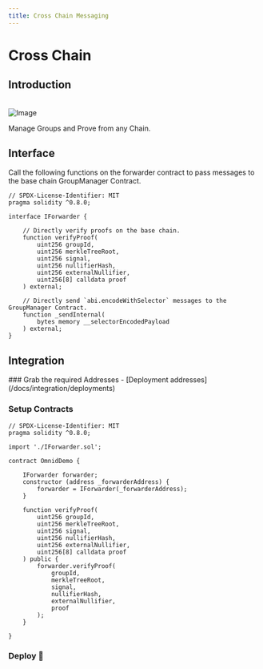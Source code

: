 ```yaml
---
title: Cross Chain Messaging
---
```



# Cross Chain

## Introduction

<br/>
<picture style={{height: '300px'}}>
    <source srcset="/diagrams/cross-1-light.png" media="(prefers-color-scheme: light)" />
    <source srcset="/diagrams/cross-1-dark.png" media="(prefers-color-scheme: dark)" />
    <img src="/diagrams/cross-1-dark.png" alt="Image" class="image" />
</picture>

Manage Groups and Prove from any Chain.

## Interface

Call the following functions on the forwarder contract to pass messages to the base chain GroupManager Contract.

```solidity filename="IForwarder.sol"
// SPDX-License-Identifier: MIT
pragma solidity ^0.8.0;

interface IForwarder {

    // Directly verify proofs on the base chain.
    function verifyProof(
        uint256 groupId,
        uint256 merkleTreeRoot,
        uint256 signal,
        uint256 nullifierHash,
        uint256 externalNullifier,
        uint256[8] calldata proof
    ) external;

    // Directly send `abi.encodeWithSelector` messages to the GroupManager Contract.
    function _sendInternal(
        bytes memory __selectorEncodedPayload
    ) external;
}
```

## Integration

<Steps>
### Grab the required Addresses
- [Deployment addresses](/docs/integration/deployments)

### Setup Contracts

```solidity filename="OmnidDemo.sol"
// SPDX-License-Identifier: MIT
pragma solidity ^0.8.0;

import './IForwarder.sol';

contract OmnidDemo {

    IForwarder forwarder;
    constructor (address _forwarderAddress) {
        forwarder = IForwarder(_forwarderAddress);
    }

    function verifyProof(
        uint256 groupId,
        uint256 merkleTreeRoot,
        uint256 signal,
        uint256 nullifierHash,
        uint256 externalNullifier,
        uint256[8] calldata proof
    ) public {
        forwarder.verifyProof(
            groupId,
            merkleTreeRoot,
            signal,
            nullifierHash,
            externalNullifier,
            proof
        );
    }

}
```

### Deploy 🎉
</Steps>